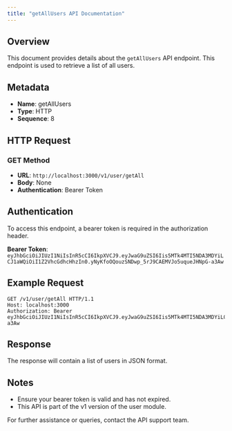 ```yaml
---
title: "getAllUsers API Documentation"
---
```


## Overview
This document provides details about the `getAllUsers` API endpoint. This endpoint is used to retrieve a list of all users.

## Metadata
- **Name**: getAllUsers
- **Type**: HTTP
- **Sequence**: 8

## HTTP Request

### GET Method
- **URL**: `http://localhost:3000/v1/user/getAll`
- **Body**: None
- **Authentication**: Bearer Token

## Authentication
To access this endpoint, a bearer token is required in the authorization header.

**Bearer Token**: `eyJhbGciOiJIUzI1NiIsInR5cCI6IkpXVCJ9.eyJwaG9uZSI6Iis5MTk4MTI5NDA3MDYiLCJ1aWQiOiI1Z2VhcGdhcHhzIn0.yNyKfoOQouzSNDwp_5rJ9CAEMVJo5uqueJHNpG-a3Aw`

## Example Request
```
GET /v1/user/getAll HTTP/1.1
Host: localhost:3000
Authorization: Bearer eyJhbGciOiJIUzI1NiIsInR5cCI6IkpXVCJ9.eyJwaG9uZSI6Iis5MTk4MTI5NDA3MDYiLCJ1aWQiOiI1Z2VhcGdhcHhzIn0.yNyKfoOQouzSNDwp_5rJ9CAEMVJo5uqueJHNpG-a3Aw
```

## Response
The response will contain a list of users in JSON format.

## Notes
- Ensure your bearer token is valid and has not expired.
- This API is part of the v1 version of the user module.

For further assistance or queries, contact the API support team.